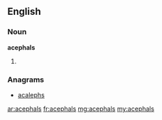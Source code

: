 ==English==

===Noun===
'''acephals'''

# {{plural of|[[acephal]]}}

===Anagrams===
* [[acalephs#English|acalephs]]

[[ar:acephals]]
[[fr:acephals]]
[[mg:acephals]]
[[my:acephals]]
